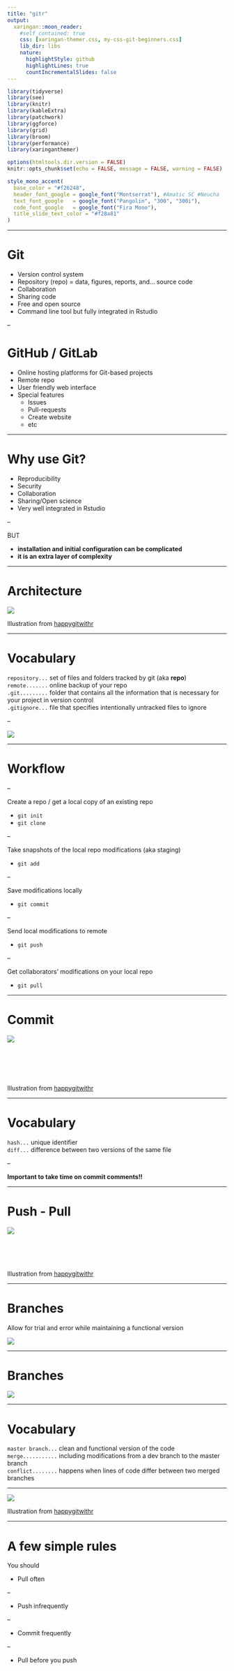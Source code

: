 ```yaml
---
title: "gitr"
output:
  xaringan::moon_reader:
    #self_contained: true
    css: [xaringan-themer.css, my-css-git-beginners.css]
    lib_dir: libs
    nature:
      highlightStyle: github
      highlightLines: true
      countIncrementalSlides: false
---
```


<!--
Notes for next time:
* ajouter un passage sur le R2
-->

```r
library(tidyverse)
library(see)
library(knitr)
library(kableExtra)
library(patchwork)
library(ggforce)
library(grid)
library(broom)
library(performance)
library(xaringanthemer)
```

```r
options(htmltools.dir.version = FALSE)
knitr::opts_chunk$set(echo = FALSE, message = FALSE, warning = FALSE)

```

```r
style_mono_accent(
  base_color = "#f26248",
  header_font_google = google_font("Montserrat"), #Amatic SC #Neucha
  text_font_google   = google_font("Pangolin", "300", "300i"),
  code_font_google   = google_font("Fira Mono"),
  title_slide_text_color = "#f28a81"
)
```

<!-- Goal of this presentation: not to teach you git but to make you want to learn it -->
<!-- I am a biostatistician in a scientific research team, so the presentation I will make will reflect this very practical use -->

---

# Git

 <!-- Disclaimer I am not an expert, I am not a software developer, I am a statistician in a research lab, I mainly do data analysis and paper writing -->

* Version control system 
* Repository (repo) = data, figures, reports, and... source code 
* Collaboration <!-- utile même pour soi même quand on travaille avec plusieurs ordi -->
* Sharing code <!-- de plus en plus utile dans la communauté scientifique -->
* Free and open source
* Command line tool but fully integrated in Rstudio

<!-- Most popular version control control system -->
<!-- Records changes made over time in a special data base called a repository -->
<!-- Like the word track change option but 10 times more powerful -->

<!-- Its original purpose was to help groups of developers work collaboratively on big software projects. -->
<!-- developed by Linus Torvald the developer of Linux, developed git to be able to develop linux -->

<!-- It enables you to see your project history and who has made change when and why -->
<!-- And if you make a mistake you can always switch your project back to an earlier state -->

--

# GitHub / GitLab

* Online hosting platforms for Git-based projects
* Remote repo  <!-- very useful even when working solo on a project -->
* User friendly web interface <!-- Especially useful when sharing code -->
* Special features
  * Issues
  * Pull-requests
  * Create website
  * etc

<!-- ![](github_logo-sm.png) ![](gitlab-logo-sm.png) -->

<!-- They provide a home for your Git-based projects on the internet. -->
<!-- Like DropBox but to the power 10 -->
<!-- It allows other people to see your stuff, sync up with you, and perhaps even make changes. -->
<!-- Github is the most popular and gitlab is often used academically for historical reasons -->

---

# Why use Git?

* Reproducibility <!-- File history -->
* Security <!-- online copy of your code -->
* Collaboration <!-- more and more common in modern data science -->
* Sharing/Open science <!-- for us we can easily share our publication code --> 
* Very well integrated in Rstudio <!-- which removes a lot of the initial hassle/hurdles historically associated with git -->

  
--

BUT

* **installation and initial configuration can be complicated**
* **it is an extra layer of complexity**

---

# Architecture

<!-- A central server, several computers -->

![](collaboration_small.png)

Illustration from [happygitwithr](https://happygitwithr.com/)

---

# Vocabulary

`repository...` set of files and folders tracked by git (aka **repo**)  
`remote.......` online backup of your repo  
`.git.........` folder that contains all the information that is necessary for your project in version control   <!-- and all the information about commits, remote repository address  It also contains a log that stores your commit history so that you can roll back to history. -->  
`.gitignore...` file that specifies intentionally untracked files to ignore

--

![](babylab-folder.png)

---

# Workflow

<!-- git developed as a command line tool but you can (nearly) never use them when working in Rstudio -->

--

Create a repo  / get a local copy of an existing repo 

* `git init`
* `git clone` 

--

Take snapshots of the local repo modifications (aka staging)

* `git add`

--

Save modifications locally

* `git commit`

--

Send local modifications to remote

* `git push`

--

Get collaborators' modifications on your local repo

* `git pull`

---

# Commit

<!-- to save modifications of a repo you always have to do the two following steps stage and commit, so I will talk about these two actions as if they were one because in practice that's how it is -->

![](commits.png)

<br/>
<br/>
<br/>
<br/>

Illustration from [happygitwithr](https://happygitwithr.com/)

---

# Vocabulary

`hash...` unique identifier  
`diff...` difference between two versions of the same file  

--

**Important to take time on commit comments!!**

---

# Push - Pull

![](push_pull.png)
<br/>
<br/>
<br/>
<br/>
<br/>

Illustration from [happygitwithr](https://happygitwithr.com/)

---

# Branches

Allow for trial and error while maintaining a functional version

![](branches.png)

---

# Branches

![](octopus.jpeg)

---

# Vocabulary

`master branch...` clean and functional version of the code  
`merge...........` including modifications from a dev branch to the master branch  
`conflict........` happens when lines of code differ between two merged branches  

---

![](versioning.png)

Illustration from [happygitwithr](https://happygitwithr.com/)

---

# A few simple rules

You should

* Pull often <!-- to keep your local machine as close to the remote repository as possible -->

--

* Push infrequently

--

* Commit frequently <!-- Instead, you should often commit small, single changes with carefully crafted commit messages that tell what the small, discrete change is.  -->

--

* Pull before you push  <!--Doing so will ensure that your local copy is in sync with the remote repository.  You can do this as often as you like, and should do it frequently — at least once a day if not more.-->

<br/>
<br/>
<br/>
<br/>
<br/>
<br/>
<br/>
<br/>
<br/>
<br/>
<br/>

ref: [Rules for Good Git Hygiene](https://betterprogramming.pub/six-rules-for-good-git-hygiene-5006cf9e9e2)

---

# Git in IAB - Team 12

* Each engineer, researcher, post-doc, etc has their own personnal account
* **!!No data is tracked!!** ==> `/data` folder *always* in the `.gitignore` file
* Team account to share publication code and useful productions: 

--

![](iab-env-epi.png)

---

# How I use Git

* One Rstudio project per analysis synchronised on my own GitLab account
* Upload code for my publications once they are online on the team's GitLab

--

![](project-folder.png)

---

# How I use Git

* One Rstudio project per analysis synchronised on my own GitLab account
* Upload code for my publications once they are online on the team's GitLab

![](babylab-folder.png)

---

# How I use Git

* One Rstudio project per analysis synchronised on my own GitLab account
* Upload code for my publications once they are online on the team's GitLab

![](gitignore.png)

---

# How I use Git

* One Rstudio project per analysis synchronised on my own GitLab account
* Upload code for my publications once they are online on the team's GitLab


![](my-gitlab.png)

---

# Useful links

* Great resource on all day to day uses, problems and diagnostics of git with R: https://happygitwithr.com/
* Goog presentation in French: https://www.slideshare.net/VincentGuyader/git-rstudio-vincent-guyader
* Scientific preprint publication on using git with R: https://doi.org/10.7287/peerj.preprints.3159v2
* In depth youtube tutorial on Git: https://www.youtube.com/watch?v=8JJ101D3knE
* Our teams public GitLab page: https://gricad-gitlab.univ-grenoble-alpes.fr/iab-env-epi

---

![](github.gif) 

<!-- Transition to Pau  -->

<!-- 
Now the bad news: Git was built neither for the exact usage described here, nor for
broad usability. You will undoubtedly notice this, so it's best to know in advance. Happily,
there are many helpful tools that mediate your interactions with Git. GitHub itself is a
ne example, as is RStudio (RStudio Integrated Desktop Environment n.d.). In addition
to pointing out tools that soften Git's sharpest edges, I recommend specic habits and
attitudes that reduce frustration.
-->

<!-- Show: -->

<!-- Init, clone, stage, commit, push, pull, diff, history -->

